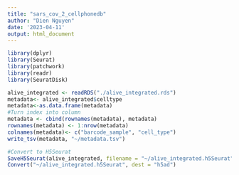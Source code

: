 ---
title: "sars_cov_2_cellphonedb"
author: "Dien Nguyen"
date: '2023-04-11'
output: html_document
---

```{r setup, include=FALSE}
library(dplyr)
library(Seurat)
library(patchwork)
library(readr)
library(SeuratDisk)
```

```{r}
alive_integrated <- readRDS("./alive_integrated.rds")
metadata<- alive_integrated$celltype
metadata<-as.data.frame(metadata)
#Turn index into column
metadata <- cbind(rownames(metadata), metadata)
rownames(metadata) <- 1:nrow(metadata)
colnames(metadata)<- c("barcode_sample", "cell_type")
write_tsv(metadata, "~/metadata.tsv")

#Convert to H5Seurat
SaveH5Seurat(alive_integrated, filename = "~/alive_integrated.h5Seurat")
Convert("~/alive_integrated.h5Seurat", dest = "h5ad")
```


